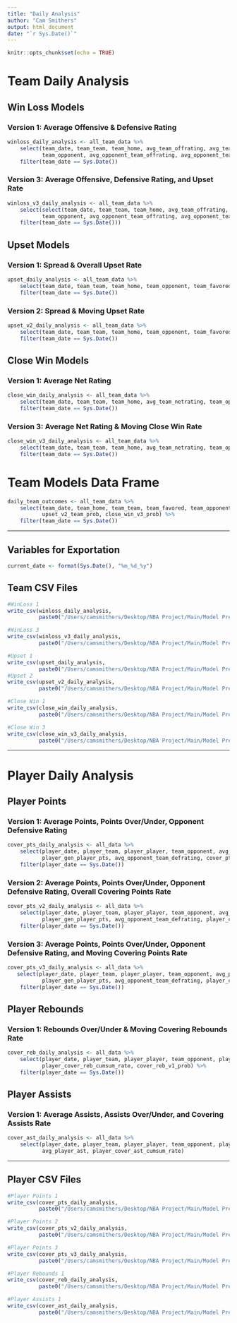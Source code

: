 ```yaml
---
title: "Daily Analysis"
author: "Cam Smithers"
output: html_document
date: "`r Sys.Date()`"
---
```


```r
knitr::opts_chunk$set(echo = TRUE)
```

# Team Daily Analysis

## Win Loss Models

### Version 1: Average Offensive & Defensive Rating

```r
winloss_daily_analysis <- all_team_data %>%
    select(team_date, team_team, team_home, avg_team_offrating, avg_team_defrating, 
           team_opponent, avg_opponent_team_offrating, avg_opponent_team_defrating, winloss_team_prob) %>%
    filter(team_date == Sys.Date())
```

### Version 3: Average Offensive, Defensive Rating, and Upset Rate

```r
winloss_v3_daily_analysis <- all_team_data %>%
    select(select(team_date, team_team, team_home, avg_team_offrating, avg_team_defrating, 
           team_opponent, avg_opponent_team_offrating, avg_opponent_team_defrating, team_upset_cumsum_rate, winloss_v3_team_prob) %>%
    filter(team_date == Sys.Date()))
```


## Upset Models

### Version 1: Spread & Overall Upset Rate

```r
upset_daily_analysis <- all_team_data %>%
    select(team_date, team_team, team_home, team_opponent, team_favored, team_upset_gen_rate, team_spread, upset_team_prob) %>%
    filter(team_date == Sys.Date())
```

### Version  2: Spread & Moving Upset Rate

```r
upset_v2_daily_analysis <- all_team_data %>%
    select(team_date, team_team, team_home, team_opponent, team_favored, team_upset_cumsum_rate, team_spread, upset_v2_team_prob) %>%
    filter(team_date == Sys.Date())
```


## Close Win Models

### Version 1: Average Net Rating

```r
close_win_daily_analysis <- all_team_data %>%
    select(team_date, team_team, team_home, avg_team_netrating, team_opponent, avg_opponent_team_netrating, close_win_prob) %>%
    filter(team_date == Sys.Date())
```

### Version 3: Average Net Rating & Moving Close Win Rate

```r
close_win_v3_daily_analysis <- all_team_data %>%
    select(team_date, team_team, team_home, avg_team_netrating, team_opponent, avg_opponent_team_netrating, team_close_win_cumsum_rate, close_win_v3_prob) %>%
    filter(team_date == Sys.Date())
```

# Team Models Data Frame

```r
daily_team_outcomes <- all_team_data %>%
    select(team_date, team_home, team_team, team_favored, team_opponent, winloss_team_prob, 
           upset_v2_team_prob, close_win_v3_prob) %>%
    filter(team_date == Sys.Date())
```



------------------------------------------------------------------------

## Variables for Exportation

```r
current_date <- format(Sys.Date(), "%m_%d_%y")
```


## Team CSV Files

```r
#WinLoss 1
write_csv(winloss_daily_analysis, 
          paste0("/Users/camsmithers/Desktop/NBA Project/Main/Model Predictions/WinLoss1/winloss1_", current_date, ".csv"))

#WinLoss 3
write_csv(winloss_v3_daily_analysis, 
          paste0("/Users/camsmithers/Desktop/NBA Project/Main/Model Predictions/WinLoss3/winloss3_", current_date, ".csv"))

#Upset 1
write_csv(upset_daily_analysis, 
          paste0("/Users/camsmithers/Desktop/NBA Project/Main/Model Predictions/Upset1/upset1_", current_date, ".csv"))
#Upset 2
write_csv(upset_v2_daily_analysis, 
          paste0("/Users/camsmithers/Desktop/NBA Project/Main/Model Predictions/Upset2/upset2_", current_date, ".csv"))

#Close Win 1
write_csv(close_win_daily_analysis, 
          paste0("/Users/camsmithers/Desktop/NBA Project/Main/Model Predictions/CloseWin1/closewin1_", current_date, ".csv"))

#Close Win 3
write_csv(close_win_v3_daily_analysis, 
          paste0("/Users/camsmithers/Desktop/NBA Project/Main/Model Predictions/CloseWin3/closewin3_", current_date, ".csv"))

```

------------------------------------------------------------------------

# Player Daily Analysis

## Player Points

### Version 1: Average Points, Points Over/Under, Opponent Defensive Rating

```r
cover_pts_daily_analysis <- all_data %>%
    select(player_date, player_team, player_player, team_opponent, avg_player_pts,
           player_gen_player_pts, avg_opponent_team_defrating, cover_pts_prob) %>%
    filter(player_date == Sys.Date())
```

### Version 2: Average Points, Points Over/Under, Opponent Defensive Rating, Overall Covering Points Rate

```r
cover_pts_v2_daily_analysis <- all_data %>%
    select(player_date, player_team, player_player, team_opponent, avg_player_pts,
           player_gen_player_pts, avg_opponent_team_defrating, player_cover_pts_gen_rate, cover_pts_v2_prob) %>%
    filter(player_date == Sys.Date())
```

### Version 3: Average Points, Points Over/Under, Opponent Defensive Rating, and Moving Covering Points Rate

```r
cover_pts_v3_daily_analysis <- all_data %>%
   select(player_date, player_team, player_player, team_opponent, avg_player_pts,
           player_gen_player_pts, avg_opponent_team_defrating, player_cover_pts_cumsum_rate, cover_pts_v3_prob) %>%
    filter(player_date == Sys.Date())
```

## Player Rebounds

### Version 1: Rebounds Over/Under & Moving Covering Rebounds Rate

```r
cover_reb_daily_analysis <- all_data %>%
    select(player_date, player_team, player_player, team_opponent, player_gen_player_reb,
           player_cover_reb_cumsum_rate, cover_reb_v1_prob) %>%
    filter(player_date == Sys.Date())
```


## Player Assists

### Version 1: Average Assists, Assists Over/Under, and Covering Assists Rate

```r
cover_ast_daily_analysis <- all_data %>%
    select(player_date, player_team, player_player, team_opponent, player_gen_player_ast,
           avg_player_ast, player_cover_ast_cumsum_rate)
```


------------------------------------------------------------------------

## Player CSV Files

```r
#Player Points 1
write_csv(cover_pts_daily_analysis, 
          paste0("/Users/camsmithers/Desktop/NBA Project/Main/Model Predictions/PlayerPts1/playerpts1_", current_date, ".csv"))

#Player Points 2
write_csv(cover_pts_v2_daily_analysis, 
          paste0("/Users/camsmithers/Desktop/NBA Project/Main/Model Predictions/PlayerPts2/playerpts2_", current_date, ".csv"))

#Player Points 3
write_csv(cover_pts_v3_daily_analysis, 
          paste0("/Users/camsmithers/Desktop/NBA Project/Main/Model Predictions/PlayerPts3/playerpts3_", current_date, ".csv"))

#Player Rebounds 1
write_csv(cover_reb_daily_analysis,
          paste0("/Users/camsmithers/Desktop/NBA Project/Main/Model Predictions/PlayerReb1/playerreb1_", current_date, ".csv"))

#Player Assists 1
write_csv(cover_ast_daily_analysis,
          paste0("/Users/camsmithers/Desktop/NBA Project/Main/Model Predictions/PlayerAst1/playerast1_", current_date, ".csv"))
```
